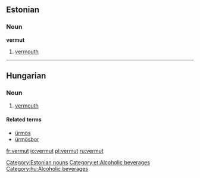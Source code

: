 ==Estonian==
{{wikipedia|lang=et}}

===Noun===
'''vermut'''

# [[vermouth]]

[[Category:Estonian nouns]]
[[Category:et:Alcoholic beverages]]

----

==Hungarian==

===Noun===
{{hu-noun|ok}}

# [[vermouth]]

====Related terms====
*[[ürmös]]
*[[ürmösbor]]

[[Category:hu:Alcoholic beverages]]

[[fr:vermut]]
[[io:vermut]]
[[pl:vermut]]
[[ru:vermut]]
